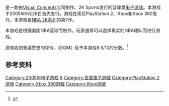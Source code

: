 {{NoteTA
| G1 = Games
}}

{{vgname|NBA 2K6|en=NBA 2K6}}是一款由[[Visual_Concepts|Visual Concepts]]公司制作、2K Sports发行的篮球类[[电子游戏|电子游戏]]。本游戏于2005年9月26日首先发行。游戏在索尼PlayStation 2、Xbox和Xbox 360发行。本游戏是[[NBA_2K系列|NBA 2K系列]]的第7作。

本游戏是根据美国NBA篮球而制作。玩家通常可以选择真实的NBA球队而进行游戏。

游戏收到普遍赞誉的评价。《EGM》给予本游戏8.5/10的分数。<ref name="EGM">{{cite magazine|author=EGM staff |title=NBA 2K6 (PS2, Xbox) |magazine=[[Electronic_Gaming_Monthly|Electronic Gaming Monthly]] |issue=197 |date=November 2005 |page=130}}</ref>

== 参考资料 ==
{{Reflist}}

{{NBA 2K系列}}

{{DEFAULTSORT:NBA 2K6}}
[[Category:2005年电子游戏|Category:2005年电子游戏]]
[[Category:NBA_2K系列|6]]
[[Category:世嘉電子遊戲|Category:世嘉電子遊戲]]
[[Category:PlayStation_2游戏|Category:PlayStation 2游戏]]
[[Category:Xbox_360遊戲|Category:Xbox 360遊戲]]
[[Category:Xbox遊戲|Category:Xbox遊戲]]

{{sports-videogame-stub}}